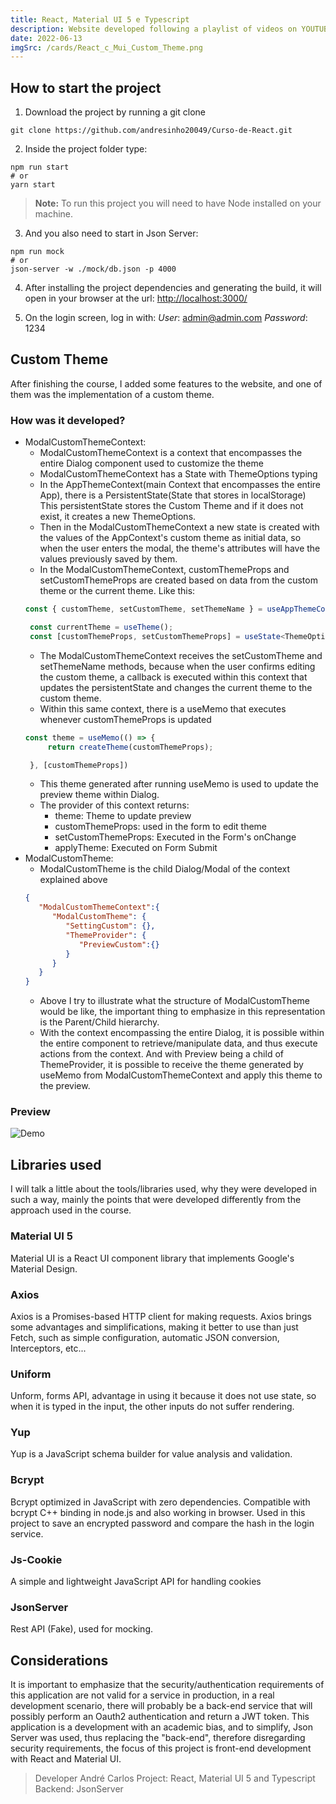 ```yaml
---
title: React, Material UI 5 e Typescript
description: Website developed following a playlist of videos on YOUTUBE by Lucas Souza Dev, then I carried out some implementations in an original way
date: 2022-06-13
imgSrc: /cards/React_c_Mui_Custom_Theme.png
---
```


## How to start the project
1. Download the project by running a git clone
```git
git clone https://github.com/andresinho20049/Curso-de-React.git
```

2. Inside the project folder type:
```node
npm run start
# or
yarn start
```
> **Note:**
To run this project you will need to have Node installed on your machine.

3. And you also need to start in Json Server:
```
npm run mock
# or
json-server -w ./mock/db.json -p 4000
```

4. After installing the project dependencies and generating the build, it will open in your browser at the url: [http://localhost:3000/](http://localhost:3000/)

5. On the login screen, log in with:
*User*: admin@admin.com
*Password*: 1234

## Custom Theme
After finishing the course, I added some features to the website, and one of them was the implementation of a custom theme.
### How was it developed?
  - ModalCustomThemeContext:
    - ModalCustomThemeContext is a context that encompasses the entire Dialog component used to customize the theme
    - ModalCustomThemeContext has a State with ThemeOptions typing
    - In the AppThemeContext(main Context that encompasses the entire App), there is a PersistentState(State that stores in localStorage)
    This persistentState stores the Custom Theme and if it does not exist, it creates a new ThemeOptions.
    - Then in the ModalCustomThemeContext a new state is created with the values of the AppContext's custom theme as initial data, so when the user enters the modal, the theme's attributes will have the values previously saved by them.
    - In the ModalCustomThemeContext, customThemeProps and setCustomThemeProps are created based on data from the custom theme or the current theme. Like this:
    ```ts
    const { customTheme, setCustomTheme, setThemeName } = useAppThemeContext();

     const currentTheme = useTheme();
     const [customThemeProps, setCustomThemeProps] = useState<ThemeOptions>(customTheme || currentTheme as ThemeOptions);
    ```
    - The ModalCustomThemeContext receives the setCustomTheme and setThemeName methods, because when the user confirms editing the custom theme, a callback is executed within this context that updates the persistentState and changes the current theme to the custom theme.
    - Within this same context, there is a useMemo that executes whenever customThemeProps is updated
    ```ts
    const theme = useMemo(() => {
         return createTheme(customThemeProps);

     }, [customThemeProps])
    ```
    - This theme generated after running useMemo is used to update the preview theme within Dialog.
    - The provider of this context returns:
       - theme: Theme to update preview
       - customThemeProps: used in the form to edit theme
       - setCustomThemeProps: Executed in the Form's onChange
       - applyTheme: Executed on Form Submit
- ModalCustomTheme:
    - ModalCustomTheme is the child Dialog/Modal of the context explained above
    ```json
    {
       "ModalCustomThemeContext":{
          "ModalCustomTheme": {
             "SettingCustom": {},
             "ThemeProvider": {
                "PreviewCustom":{}
             }
          }
       }
    }
    ```
    - Above I try to illustrate what the structure of ModalCustomTheme would be like, the important thing to emphasize in this representation is the Parent/Child hierarchy.
    - With the context encompassing the entire Dialog, it is possible within the entire component to retrieve/manipulate data, and thus execute actions from the context. And with Preview being a child of ThemeProvider, it is possible to receive the theme generated by useMemo from ModalCustomThemeContext and apply this theme to the preview.

### Preview
![Demo](https://github.com/andresinho20049/Curso-de-React/blob/master/public/demo/custom-theme-initial.gif?raw=true)

## Libraries used
I will talk a little about the tools/libraries used, why they were developed in such a way, mainly the points that were developed differently from the approach used in the course.
### Material UI 5
Material UI is a React UI component library that implements Google's Material Design.
### Axios
Axios is a Promises-based HTTP client for making requests. Axios brings some advantages and simplifications, making it better to use than just Fetch, such as simple configuration, automatic JSON conversion, Interceptors, etc...
### Uniform
Unform, forms API, advantage in using it because it does not use state, so when it is typed in the input, the other inputs do not suffer rendering.

### Yup
Yup is a JavaScript schema builder for value analysis and validation.

### Bcrypt
Bcrypt optimized in JavaScript with zero dependencies. Compatible with bcrypt C++ binding in node.js and also working in browser. Used in this project to save an encrypted password and compare the hash in the login service.

### Js-Cookie
A simple and lightweight JavaScript API for handling cookies

### JsonServer
Rest API (Fake), used for mocking.

## Considerations
It is important to emphasize that the security/authentication requirements of this application are not valid for a service in production, in a real development scenario, there will probably be a back-end service that will possibly perform an Oauth2 authentication and return a JWT token.
This application is a development with an academic bias, and to simplify, Json Server was used, thus replacing the "back-end", therefore disregarding security requirements, the focus of this project is front-end development with React and Material UI.

> Developer André Carlos
> Project: React, Material UI 5 and Typescript
> Backend: JsonServer